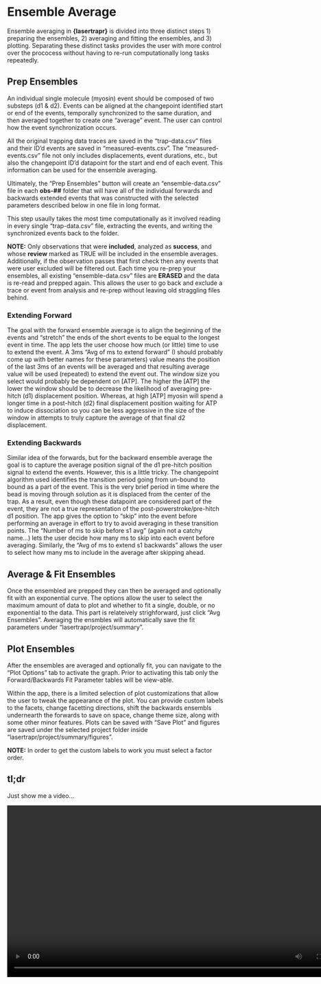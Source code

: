 # Ensemble Average 

Ensemble averaging in **{lasertrapr}** is divided into three distinct steps 1) preparing the ensembles, 2) averaging and fitting the ensembles, and 3) plotting. Separating these distinct tasks provides the user with more control over the prococess without having to re-run computationally long tasks repeatedly.

## Prep Ensembles

An individual single molecule (myosin) event should be composed of two substeps (d1 & d2). Events can be aligned at the changepoint identified start or end of the events, temporally synchronized to the same duration, and then averaged together to create one "average" event. The user can control how the event synchronization occurs. 

All the original trapping data traces are saved in the "trap-data.csv" files and their ID'd events are saved in "measured-events.csv". The "measured-events.csv" file not only includes displacements, event durations, etc., but also the changepoint ID'd datapoint for the start and end of each event. This information can be used for the ensemble averaging. 

Ultimately, the "Prep Ensembles" button will create an "ensemble-data.csv" file in each **obs-##** folder that will have all of the individual forwards and backwards extended events that was constructed with the selected parameters described below in one file in long format. 

This step usaully takes the most time computationally as it involved reading in every single "trap-data.csv" file, extracting the events, and writing the synchronized events back to the folder. 

**NOTE:** Only observations that were **included**, analyzed as **success**, and whose **review** marked as TRUE will be included in the ensemble averages. Additionally, if the observation passes that first check then any events that were user excluded will be filtered out. Each time you re-prep your ensembles, all existing "ensemble-data.csv" files are **ERASED** and the data is re-read and prepped again. This allows the user to go back and exclude a trace or event from analysis and re-prep without leaving old straggling files behind. 

### Extending Forward 

The goal with the forward ensemble average is to align the beginning of the events and "stretch" the ends of the short events to be equal to the longest event in time. The app lets the user choose how much (or little) time to use to extend the event. A 3ms "Avg of ms to extend forward" (I should probably come up with better names for these parameters) value means the position of the last 3ms of an events will be averaged and that resulting average value will be used (repeated) to extend the event out. The window size you select would probably be dependent on [ATP]. The higher the [ATP] the lower the window should be to decrease the likelihood of averaging pre-hitch (d1) displacement position. Whereas, at high [ATP] myosin will spend a longer time in a post-hitch (d2) final displacement position waiting for ATP to induce dissociation so you can be less aggressive in the size of the window in attempts to truly capture the average of that final d2 displacement.    

### Extending Backwards 

Similar idea of the forwards, but for the backward ensemble average the goal is to capture the average position signal of the d1 pre-hitch position signal to extend the events. However, this is a little tricky. The changepoint algorithm used identifies the transition period going from un-bound to bound as a part of the event. This is the very brief period in time where the bead is moving through solution as it is displaced from the center of the trap. As a result, even though these datapoint are considered part of the event, they are not a true representation of the post-powerstroke/pre-hitch d1 position. The app gives the option to "skip" into the event before performing an average in effort to try to avoid averaging in these transition points. The "Number of ms to skip before s1 avg" (again not a catchy name...) lets the user decide how many ms to skip into each event before averaging. Similarly, the "Avg of ms to extend s1 backwards" allows the user to select how many ms to include in the average after skipping ahead. 

## Average & Fit Ensembles

Once the ensembled are prepped they can then be averaged and optionally fit with an exponential curve. The options allow the user to select the maximum amount of data to plot and whether to fit a single, double, or no exponential to the data. This part is relateively strighforward, just click "Avg Ensembles". Averaging the ensmbles will automatically save the fit parameters under "lasertrapr/project/summary". 

## Plot Ensembles

After the ensembles are averaged and optionally fit, you can navigate to the "Plot Options" tab to activate the graph. Prior to activating this tab only the Forward/Backwards Fit Parameter tables will be view-able. 

Within the app, there is a limited selection of plot customizations that allow the user to tweak the appearance of the plot. You can provide custom labels to the facets, change facetting directions, shift the backwards ensembls undernearth the forwards to save on space, change theme size, along with some other minor features. Plots can be saved with "Save Plot" and figures are saved under the selected project folder inside "lasertrapr/project/summary/figures".

**NOTE:** In order to get the custom labels to work you must select a factor order.

## tl;dr

Just show me a video...

<video width="800" height="400" controls>
  <source src="images/ensemble-average.mp4" type="video/mp4">
Your browser does not support the video tag.
</video>
